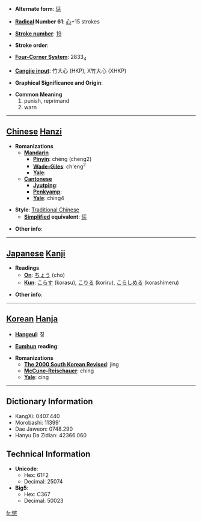 * '''Alternate form''': [[惩]]

* '''[[Wiktionary:Chinese radical index| Radical]] Number 61''': [[Wiktionary:Chinese radical index 心|心]]+15 strokes

* '''[[Wiktionary:Chinese total strokes index|Stroke number]]''': [[Wiktionary:Chinese total strokes index 19|19]]

* '''Stroke order''': 

* '''[[Wiktionary:Chinese four corner index|Four-Corner System]]''': 2833<sub>4</sub>

* '''[[Wiktionary:Chinese Cangjie index|Cangjie input]]''': 竹大心 (HKP), X竹大心 (XHKP)

* '''Graphical Significance and Origin''': 

* '''Common Meaning'''
*#punish, reprimand
*# warn


----

== [[Chinese]] [[Hanzi]] ==

* '''Romanizations'''
** '''[[Mandarin]]'''
*** '''[[Pinyin]]''': chéng (cheng2)
*** '''[[Wade-Giles]]''': ch'eng<sup>2</sup>
*** '''[[Yale]]''': 
** '''[[Cantonese]]'''
*** '''[[Jyutping]]''':
*** '''[[Penkyamp]]''': 
*** '''[[Yale]]''': ching4

* '''Style''': [[Traditional Chinese]] 
** '''[[Simplified Chinese|Simplified]] equivalent''': [[惩]]

* '''Other info''': 

----

== [[Japanese]] [[Kanji]] ==

* '''Readings'''
** '''[[On]]''': [[ちょう]] (chō)
** '''[[Kun]]''': [[こらす]] (korasu), [[こりる]] (koriru), [[こらしめる]] (korashimeru)

* '''Other info''':  

----

== [[Korean]] [[Hanja]] ==

* '''[[Hangeul]]''': 징

* '''[[Eumhun]] reading''': 

* '''Romanizations'''
** '''[[The 2000 South Korean Revised Romanization|The 2000 South Korean Revised]]''': jing
** '''[[McCune-Reischauer]]''': ching
** '''[[Yale]]''': cing

----

== Dictionary Information ==

* KangXi: 0407.440
* Morobashi: 11399'
* Dae Jaweon: 0748.290
* Hanyu Da Zidian: 42366.060

== Technical Information ==

* '''Unicode''':
** Hex: 61F2
** Decimal: 25074
* '''Big5''':
** Hex: C367
** Decimal: 50023

[[fr:懲]]